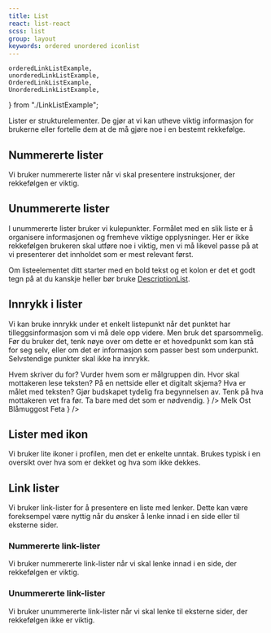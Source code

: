 ```yaml
---
title: List
react: list-react
scss: list
group: layout
keywords: ordered unordered iconlist
---
```


    orderedLinkListExample,
    unorderedLinkListExample,
    OrderedLinkListExample,
    UnorderedLinkListExample,
} from "./LinkListExample";

<Ingress>
    Lister er strukturelementer. De gjør at vi kan utheve viktig informasjon for brukerne eller fortelle dem at de må
    gjøre noe i en bestemt rekkefølge.
</Ingress>

<ComponentExample title="List" knobs={listExamplesProps} component={ListExamples} codeExample={listExamplesCode} />

## Nummererte lister

Vi bruker nummererte lister når vi skal presentere instruksjoner, der rekkefølgen er viktig.

## Unummererte lister

I unummererte lister bruker vi kulepunkter. Formålet med en slik liste er å organisere informasjonen og fremheve viktige opplysninger. Her er ikke rekkefølgen brukeren skal utføre noe i viktig, men vi må likevel passe på at vi presenterer det innholdet som er mest relevant først.

Om listeelementet ditt starter med en bold tekst og et kolon er det et godt tegn på at du kanskje heller bør bruke [DescriptionList](/komponenter/descriptionlist).

## Innrykk i lister

Vi kan bruke innrykk under et enkelt listepunkt når det punktet har tilleggsinformasjon som vi må dele opp videre. Men bruk det sparsommelig. Før du bruker det, tenk nøye over om dette er et hovedpunkt som kan stå for seg selv, eller om det er informasjon som passer best som underpunkt. Selvstendige punkter skal ikke ha innrykk.

<Grid>
    <DoDontExample
        type="do"
        description="Passende underpunkter"
        content={
            <OrderedList>
                <ListItem>
                    Hvem skriver du for?
                    <UnorderedList>
                        <ListItem>Vurder hvem som er målgruppen din.</ListItem>
                        <ListItem>Hvor skal mottakeren lese teksten? På en nettside eller et digitalt skjema?</ListItem>
                    </UnorderedList>
                </ListItem>
                <ListItem>
                    Hva er målet med teksten?
                    <UnorderedList>
                        <ListItem>Gjør budskapet tydelig fra begynnelsen av.</ListItem>
                        <ListItem>Tenk på hva mottakeren vet fra før. Ta bare med det som er nødvendig.</ListItem>
                    </UnorderedList>
                </ListItem>
            </OrderedList>
        }
    />
    <DoDontExample
        type="dont"
        description="Underpunkter kunne vært selvstendige"
        content={
            <UnorderedList>
                <ListItem>Melk</ListItem>
                <ListItem>
                    Ost
                    <UnorderedList>
                        <ListItem>Blåmuggost</ListItem>
                        <ListItem>Feta</ListItem>
                    </UnorderedList>
                </ListItem>
            </UnorderedList>
        }
    />
</Grid>

## Lister med ikon

Vi bruker lite ikoner i profilen, men det er enkelte unntak. Brukes typisk i en oversikt over hva som er dekket og hva som ikke dekkes.

## Link lister

Vi bruker link-lister for å presentere en liste med lenker. Dette kan være foreksempel være nyttig når du ønsker å lenke innad i en side eller til eksterne sider.

### Nummererte link-lister

Vi bruker nummererte link-lister når vi skal lenke innad i en side, der rekkefølgen er viktig.

<ComponentExample title="OrderedLinkList" component={OrderedLinkListExample} codeExample={orderedLinkListExample} />

### Unummererte link-lister

Vi bruker unummererte link-lister når vi skal lenke til eksterne sider, der rekkefølgen ikke er viktig.

<ComponentExample
    title="UnorderedLinkList"
    component={UnorderedLinkListExample}
    codeExample={unorderedLinkListExample}
/>
